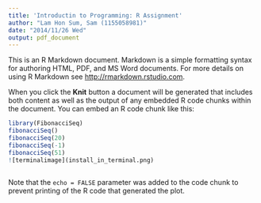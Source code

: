 ```yaml
---
title: 'Introductin to Programming: R Assignment'
author: "Lam Hon Sum, Sam (1155058981)"
date: "2014/11/26 Wed"
output: pdf_document
---
```


This is an R Markdown document. Markdown is a simple formatting syntax for authoring HTML, PDF, and MS Word documents. For more details on using R Markdown see <http://rmarkdown.rstudio.com>.

When you click the **Knit** button a document will be generated that includes both content as well as the output of any embedded R code chunks within the document. You can embed an R code chunk like this:

```r
library(FibonacciSeq)
fibonacciSeq()
fibonacciSeq(20)
fibonacciSeq(-1)
fibonacciSeq(51)
![terminalimage](install_in_terminal.png)
```

```r

```

Note that the `echo = FALSE` parameter was added to the code chunk to prevent printing of the R code that generated the plot.
